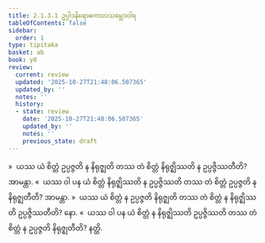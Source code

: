 ```yaml
---
title: 2.1.3.1 ဥပ္ပါဒနိရောဓကာလသမ္ဘေဒဝါရ
tableOfContents: false
sidebar:
  order: 1
type: tipitaka
basket: ab
book: y8
review:
  current: review
  updated: '2025-10-27T21:48:06.507365'
  updated_by: ''
  notes: ''
  history:
  - state: review
    date: '2025-10-27T21:48:06.507365'
    updated_by: ''
    notes: ''
    previous_state: draft
---
```



<ReviewStatus review={frontmatter.review} showDetails={true} />

<HypothesisAnnotation frontmatter={frontmatter} />

<DynamicBreadcrumb />

<Division number="105" book="y8" e="ch" v="34" p="313">

<Paragraph number="503" book="y8">
»  ယဿ ယံ စိတ္တံ ဥပ္ပဇ္ဇတိ န နိရုဇ္ဈတိ တဿ တံ စိတ္တံ နိရုဇ္ဈိဿတိ န ဥပ္ပဇ္ဇိဿတီတိ? အာမန္တာ.
</Paragraph>

<Paragraph number="504" book="y8">
«  ယဿ ဝါ ပန ယံ စိတ္တံ နိရုဇ္ဈိဿတိ န ဥပ္ပဇ္ဇိဿတိ တဿ တံ စိတ္တံ ဥပ္ပဇ္ဇတိ န နိရုဇ္ဈတီတိ? အာမန္တာ.
</Paragraph>

<Paragraph number="505" book="y8">
»  ယဿ ယံ စိတ္တံ န ဥပ္ပဇ္ဇတိ နိရုဇ္ဈတိ တဿ တံ စိတ္တံ န နိရုဇ္ဈိဿတိ ဥပ္ပဇ္ဇိဿတီတိ? နော.
</Paragraph>

<Paragraph number="506" book="y8">
«  ယဿ ဝါ ပန ယံ စိတ္တံ န နိရုဇ္ဈိဿတိ ဥပ္ပဇ္ဇိဿတိ တဿ တံ စိတ္တံ န ဥပ္ပဇ္ဇတိ နိရုဇ္ဈတီတိ? နတ္ထိ.
</Paragraph>
</Division>